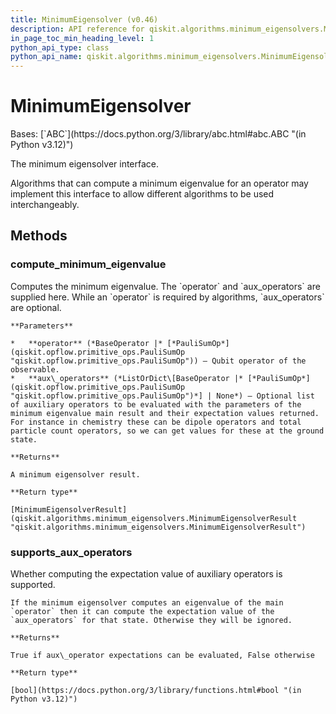 ```yaml
---
title: MinimumEigensolver (v0.46)
description: API reference for qiskit.algorithms.minimum_eigensolvers.MinimumEigensolver in qiskit v0.46
in_page_toc_min_heading_level: 1
python_api_type: class
python_api_name: qiskit.algorithms.minimum_eigensolvers.MinimumEigensolver
---
```


# MinimumEigensolver

<Class id="qiskit.algorithms.minimum_eigensolvers.MinimumEigensolver" isDedicatedPage={true} github="https://github.com/qiskit/qiskit/tree/stable/0.46/qiskit/algorithms/minimum_eigensolvers/minimum_eigensolver.py" signature="qiskit.algorithms.minimum_eigensolvers.MinimumEigensolver" modifiers="class">
  Bases: [`ABC`](https://docs.python.org/3/library/abc.html#abc.ABC "(in Python v3.12)")

  The minimum eigensolver interface.

  Algorithms that can compute a minimum eigenvalue for an operator may implement this interface to allow different algorithms to be used interchangeably.

  ## Methods

  ### compute\_minimum\_eigenvalue

  <Function id="qiskit.algorithms.minimum_eigensolvers.MinimumEigensolver.compute_minimum_eigenvalue" signature="compute_minimum_eigenvalue(operator, aux_operators=None)" modifiers="abstract">
    Computes the minimum eigenvalue. The `operator` and `aux_operators` are supplied here. While an `operator` is required by algorithms, `aux_operators` are optional.

    **Parameters**

    *   **operator** (*BaseOperator |* [*PauliSumOp*](qiskit.opflow.primitive_ops.PauliSumOp "qiskit.opflow.primitive_ops.PauliSumOp")) – Qubit operator of the observable.
    *   **aux\_operators** (*ListOrDict\[BaseOperator |* [*PauliSumOp*](qiskit.opflow.primitive_ops.PauliSumOp "qiskit.opflow.primitive_ops.PauliSumOp")*] | None*) – Optional list of auxiliary operators to be evaluated with the parameters of the minimum eigenvalue main result and their expectation values returned. For instance in chemistry these can be dipole operators and total particle count operators, so we can get values for these at the ground state.

    **Returns**

    A minimum eigensolver result.

    **Return type**

    [MinimumEigensolverResult](qiskit.algorithms.minimum_eigensolvers.MinimumEigensolverResult "qiskit.algorithms.minimum_eigensolvers.MinimumEigensolverResult")
  </Function>

  ### supports\_aux\_operators

  <Function id="qiskit.algorithms.minimum_eigensolvers.MinimumEigensolver.supports_aux_operators" signature="supports_aux_operators()" modifiers="classmethod">
    Whether computing the expectation value of auxiliary operators is supported.

    If the minimum eigensolver computes an eigenvalue of the main `operator` then it can compute the expectation value of the `aux_operators` for that state. Otherwise they will be ignored.

    **Returns**

    True if aux\_operator expectations can be evaluated, False otherwise

    **Return type**

    [bool](https://docs.python.org/3/library/functions.html#bool "(in Python v3.12)")
  </Function>
</Class>

